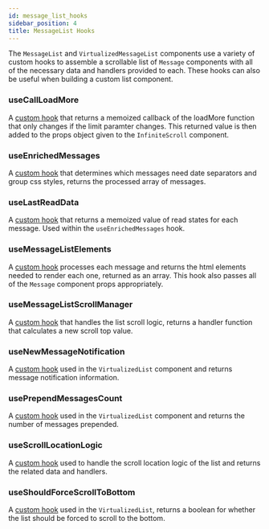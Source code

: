 ```yaml
---
id: message_list_hooks
sidebar_position: 4
title: MessageList Hooks
---
```


The `MessageList` and `VirtualizedMessageList` components use a variety of custom hooks to assemble a scrollable list of `Message` components with all of the necessary data and handlers provided to each.
These hooks can also be useful when building a custom list component.

### useCallLoadMore

A [custom hook](https://github.com/GetStream/stream-chat-react/blob/master/src/components/MessageList/hooks/useCallLoadMore.ts) that returns a memoized callback of the loadMore function that only changes if the limit paramter changes.
This returned value is then added to the props object given to the `InfiniteScroll` component.

### useEnrichedMessages

A [custom hook](https://github.com/GetStream/stream-chat-react/blob/master/src/components/MessageList/hooks/useEnrichedMessages.ts) that determines which messages need date separators and group css styles, returns the processed array of messages.

### useLastReadData

A [custom hook](https://github.com/GetStream/stream-chat-react/blob/master/src/components/MessageList/hooks/useLastReadData.ts) that returns a memoized value of read states for each message. Used within the `useEnrichedMessages` hook.

### useMessageListElements

A [custom hook](https://github.com/GetStream/stream-chat-react/blob/master/src/components/MessageList/hooks/useMessageListElements.tsx) processes each message and returns the html elements needed to render each one, returned as an array.
This hook also passes all of the `Message` component props appropriately.

### useMessageListScrollManager

A [custom hook](https://github.com/GetStream/stream-chat-react/blob/master/src/components/MessageList/hooks/useMessageListScrollManager.ts) that handles the list scroll logic, returns a handler function that calculates a new scroll top value.

### useNewMessageNotification

A [custom hook](https://github.com/GetStream/stream-chat-react/blob/master/src/components/MessageList/hooks/useNewMessageNotification.ts) used in the `VirtualizedList` component and returns message notification information.

### usePrependMessagesCount

A [custom hook](https://github.com/GetStream/stream-chat-react/blob/master/src/components/MessageList/hooks/usePrependMessagesCount.ts) used in the `VirtualizedList` component and returns the number of messages prepended.

### useScrollLocationLogic

A [custom hook](https://github.com/GetStream/stream-chat-react/blob/master/src/components/MessageList/hooks/useScrollLocationLogic.tsx) used to handle the scroll location logic of the list and returns the related data and handlers. 

### useShouldForceScrollToBottom

A [custom hook](https://github.com/GetStream/stream-chat-react/blob/master/src/components/MessageList/hooks/useShouldForceScrollToBottom.ts) used in the `VirtualizedList`, returns a boolean for whether the list should be forced to scroll to the bottom.